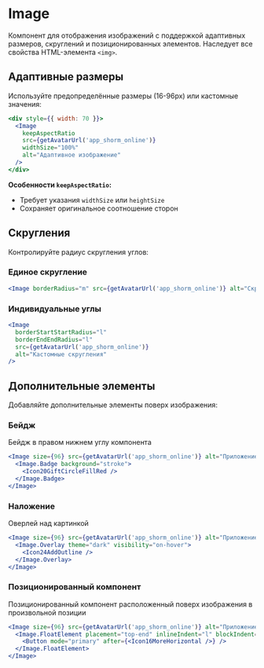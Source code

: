 <Overview>

# Image

Компонент для отображения изображений с поддержкой адаптивных размеров, скруглений и позиционированных элементов. Наследует все свойства HTML-элемента `<img>`.

</Overview>

## Адаптивные размеры

Используйте предопределённые размеры (16-96px) или кастомные значения:

```jsx
<div style={{ width: 70 }}>
  <Image
    keepAspectRatio
    src={getAvatarUrl('app_shorm_online')}
    widthSize="100%"
    alt="Адаптивное изображение"
  />
</div>
```

**Особенности `keepAspectRatio`:**

- Требует указания `widthSize` или `heightSize`
- Сохраняет оригинальное соотношение сторон

## Скругления

Контролируйте радиус скругления углов:

### Единое скругление

```jsx
<Image borderRadius="m" src={getAvatarUrl('app_shorm_online')} alt="Скруглённое" />
```

### Индивидуальные углы

```jsx
<Image
  borderStartStartRadius="l"
  borderEndEndRadius="l"
  src={getAvatarUrl('app_shorm_online')}
  alt="Кастомные скругления"
/>
```

## Дополнительные элементы

Добавляйте дополнительные элементы поверх изображения:

### Бейдж

Бейдж в правом нижнем углу компонента

```jsx
<Image size={96} src={getAvatarUrl('app_shorm_online')} alt="Приложение">
  <Image.Badge background="stroke">
    <Icon20GiftCircleFillRed />
  </Image.Badge>
</Image>
```

### Наложение

Оверлей над картинкой

```jsx
<Image size={96} src={getAvatarUrl('app_shorm_online')} alt="Приложение">
  <Image.Overlay theme="dark" visibility="on-hover">
    <Icon24AddOutline />
  </Image.Overlay>
</Image>
```

### Позиционированный компонент

Позиционированный компонент расположенный поверх изображения в произвольной позиции

```jsx
<Image size={96} src={getAvatarUrl('app_shorm_online')} alt="Приложение">
  <Image.FloatElement placement="top-end" inlineIndent="l" blockIndent="l">
    <Button mode="primary" after={<Icon16MoreHorizontal />} />
  </Image.FloatElement>
</Image>
```
